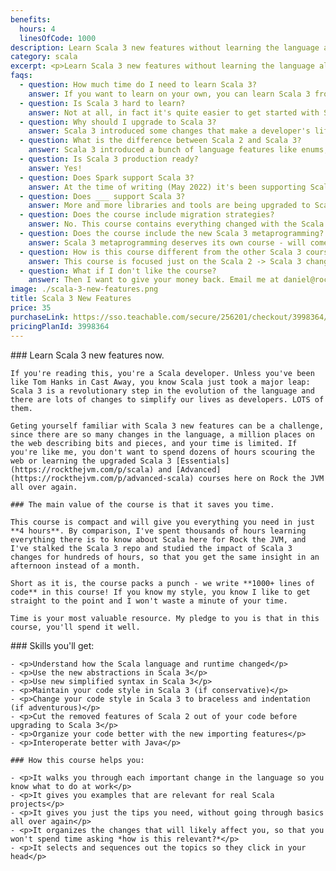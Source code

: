 ```yaml
---
benefits:
  hours: 4
  linesOfCode: 1000
description: Learn Scala 3 new features without learning the language all over again. A short course for Scala 2 developers.
category: scala
excerpt: <p>Learn Scala 3 new features without learning the language all over again. A short course for Scala 2 developers.</p>
faqs:
  - question: How much time do I need to learn Scala 3?
    answer: If you want to learn on your own, you can learn Scala 3 from various blog posts, the Scala documentation website, Scala books or videos online. Between searching, reading everything, making all the connections, practicing the new features on your own code and applying what you've learned, it usually takes a few dozen hours. I want to help you get everything you need in 4 hours.
  - question: Is Scala 3 hard to learn?
    answer: Not at all, in fact it's quite easier to get started with Scala 3 than Scala 2 if you're a beginner. If you're a Scala developer already, learning Scala 3 is not difficult, it just takes time. That said, there are some Scala 3 new features that are hard (e.g. type lambdas) even for existing Scala developers. We'll cover everything in this course with easy examples.
  - question: Why should I upgrade to Scala 3?
    answer: Scala 3 introduced some changes that make a developer's life much easier. Scala 3 also changed compiler internals so that it has backward compatibility, which is a first for the Scala language. Going forward, it's going to be much easier to upgrade to the latest Scala version. The compiler is also faster, and the language itself is more expressive.
  - question: What is the difference between Scala 2 and Scala 3?
    answer: Scala 3 introduced a bunch of language features like enums, extension methods, new context abstractions, type lambdas and a lot of niceties that make our life easier. The compiler is also different, faster and with backward compatibility between Scala 3 versions.
  - question: Is Scala 3 production ready?
    answer: Yes!
  - question: Does Spark support Scala 3?
    answer: At the time of writing (May 2022) it's been supporting Scala 2.13 for almost a year. Scala 3 is backwards compatible with 2.13, so it's only a matter of time before they upgrade.
  - question: Does ___ support Scala 3?
    answer: More and more libraries and tools are being upgraded to Scala 3. Most Typelevel libraries (Cats, Cats Effect, etc) already support it, ZIO 2.0 supports it out of the box, and Akka is due to release Scala 3-native artifacts soon (writing this in May 2022).
  - question: Does the course include migration strategies?
    answer: No. This course contains everything changed with the Scala language and runtime. In my experience, a migration is almost always a very particular journey for every project. So if I show you some patterns and tips, they may not apply to you exactly, and the common patterns are too simple and would have bloated this course. The goal of the course is to be short, sweet and focused on writing Scala, so I decided not to include them. Feedback welcome at daniel@rockthejvm.com!
  - question: Does the course include the new Scala 3 metaprogramming?
    answer: Scala 3 metaprogramming deserves its own course - will come soon in the form of some "black magic" Scala course.
  - question: How is this course different from the other Scala 3 courses on Rock the JVM?
    answer: This course is focused just on the Scala 2 -> Scala 3 changes. If you're a Scala dev already, you don't need me to tell you the basics again. The Scala Essentials + Advanced courses are 40 hours in total! This course is just 4 hours long. Take this one, and you'll be well on your way.
  - question: What if I don't like the course?
    answer: Then I want to give your money back. Email me at daniel@rockthejvm.com with your receipt, and I will refund you. Less than 1% of the Rock the JVM students have refunded a course, and the refund took less than 72 hours.
image: ./scala-3-new-features.png
title: Scala 3 New Features
price: 35
purchaseLink: https://sso.teachable.com/secure/256201/checkout/3998364/scala-3-new-features
pricingPlanId: 3998364
---
```



<CourseLayout>
  <Fragment slot="goal">
    ### Learn Scala 3 new features now.

    If you're reading this, you're a Scala developer. Unless you've been like Tom Hanks in Cast Away, you know Scala just took a major leap: Scala 3 is a revolutionary step in the evolution of the language and there are lots of changes to simplify our lives as developers. LOTS of them.

    Geting yourself familiar with Scala 3 new features can be a challenge, since there are so many changes in the language, a million places on the web describing bits and pieces, and your time is limited. If you're like me, you don't want to spend dozens of hours scouring the web or learning the upgraded Scala 3 [Essentials](https://rockthejvm.com/p/scala) and [Advanced](https://rockthejvm.com/p/advanced-scala) courses here on Rock the JVM all over again.

    ### The main value of the course is that it saves you time.

    This course is compact and will give you everything you need in just **4 hours**. By comparison, I've spent thousands of hours learning everything there is to know about Scala here for Rock the JVM, and I've stalked the Scala 3 repo and studied the impact of Scala 3 changes for hundreds of hours, so that you get the same insight in an afternoon instead of a month.

    Short as it is, the course packs a punch - we write **1000+ lines of code** in this course! If you know my style, you know I like to get straight to the point and I won't waste a minute of your time.

    Time is your most valuable resource. My pledge to you is that in this course, you'll spend it well.

  </Fragment>
  <Fragment slot="skills">
    ### Skills you'll get:

    - <p>Understand how the Scala language and runtime changed</p>
    - <p>Use the new abstractions in Scala 3</p>
    - <p>Use new simplified syntax in Scala 3</p>
    - <p>Maintain your code style in Scala 3 (if conservative)</p>
    - <p>Change your code style in Scala 3 to braceless and indentation (if adventurous)</p>
    - <p>Cut the removed features of Scala 2 out of your code before upgrading to Scala 3</p>
    - <p>Organize your code better with the new importing features</p>
    - <p>Interoperate better with Java</p>

    ### How this course helps you:

    - <p>It walks you through each important change in the language so you know what to do at work</p>
    - <p>It gives you examples that are relevant for real Scala projects</p>
    - <p>It gives you just the tips you need, without going through basics all over again</p>
    - <p>It organizes the changes that will likely affect you, so that you won't spend time asking *how is this relevant?*</p>
    - <p>It selects and sequences out the topics so they click in your head</p>

  </Fragment>
</CourseLayout>
